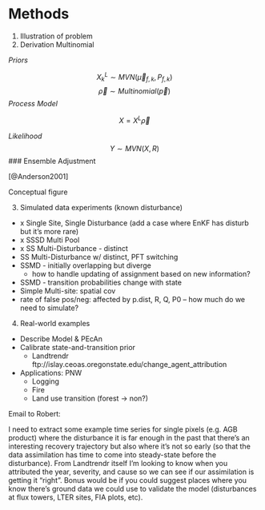 # Methods

1. Illustration of problem
2. Derivation Multinomial

*Priors*

  $$X^L_k \sim MVN(\vec{\mu}_{f,k},P_{f,k})$$
  $$\vec{\rho} \sim Multinomial(\vec{p})$$ 
*Process Model*

  $$X = X^L \vec{\rho}$$
  
*Likelihood*
  $$Y \sim MVN(X,R)$$
### Ensemble Adjustment

[@Anderson2001]


Conceptual figure

3. Simulated data experiments (known disturbance)
  + x Single Site, Single Disturbance  (add a case where EnKF has disturb but it's more rare)
  + x SSSD Multi Pool
  + x SS Multi-Disturbance - distinct
  + SS Multi-Disturbance w/ distinct, PFT switching
  + SSMD - initially overlapping but diverge
      * how to handle updating of assignment based on new information?
  + SSMD - transition probabilities change with state
  + Simple Multi-site: spatial cov
  + rate of false pos/neg: affected by p.dist, R, Q, P0 -- how much do we need to simulate?
4. Real-world examples
  + Describe Model & PEcAn
  + Calibrate state-and-transition prior
    + Landtrendr
    ftp://islay.ceoas.oregonstate.edu/change_agent_attribution
  + Applications: PNW
    + Logging
    + Fire
    + Land use transition (forest -> non?)

Email to Robert:

I need to extract some example time series for single pixels (e.g. AGB product) where the disturbance it is far enough in the past that there’s an interesting recovery trajectory but also where it’s not so early (so that the data assimilation has time to come into steady-state before the disturbance). From Landtrendr itself I’m looking to know when you attributed the year, severity, and cause so we can see if our assimilation is getting it “right”. Bonus would be if you could suggest places where you know there’s ground data we could use to validate the model (disturbances at flux towers, LTER sites, FIA plots, etc).
